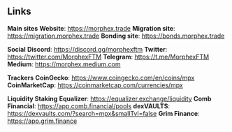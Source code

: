 ## Links

**Main sites**
**Website**: https://morphex.trade
**Migration site**: https://migration.morphex.trade
**Bonding site**: https://bonds.morphex.trade

**Social**
**Discord**: https://discord.gg/morphexftm
**Twitter**: https://twitter.com/MorphexFTM
**Telegram**: https://t.me/MorphexFTM
**Medium**: https://morphex.medium.com

**Trackers**
**CoinGecko**: https://www.coingecko.com/en/coins/mpx
**CoinMarketCap**: https://coinmarketcap.com/currencies/mpx

**Liquidity Staking**
**Equalizer**: https://equalizer.exchange/liquidity
**Comb Financial**: https://app.comb.financial/pools
**dexVAULTS**: https://dexvaults.com/?search=mpx&smallTvl=false
**Grim Finance**: https://app.grim.finance